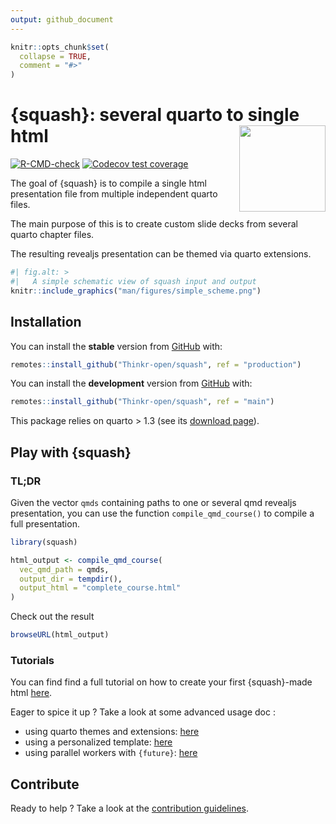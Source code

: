 ```yaml
---
output: github_document
---
```


<!-- README.md is generated from README.Rmd. Please edit that file -->

```r
knitr::opts_chunk$set(
  collapse = TRUE,
  comment = "#>"
)
```

# {squash}: several quarto to single html <img src="man/figures/logo.png" align="right" height="138" alt="" />
<!-- badges: start -->
[![R-CMD-check](https://github.com/ThinkR-open/squash/actions/workflows/R-CMD-check.yaml/badge.svg)](https://github.com/ThinkR-open/squash/actions/workflows/R-CMD-check.yaml)
[![Codecov test coverage](https://codecov.io/gh/ThinkR-open/squash/graph/badge.svg)](https://app.codecov.io/gh/ThinkR-open/squash)
<!-- badges: end -->

The goal of {squash} is to compile a single html presentation file from multiple independent quarto files.

The main purpose of this is to create custom slide decks from several quarto chapter files.

The resulting revealjs presentation can be themed via quarto extensions.

```r
#| fig.alt: >
#|   A simple schematic view of squash input and output
knitr::include_graphics("man/figures/simple_scheme.png")
```

## Installation

You can install the **stable** version from [GitHub](https://github.com/Thinkr-open/squash) with:

```r
remotes::install_github("Thinkr-open/squash", ref = "production")
```


You can install the **development** version from [GitHub](https://github.com/Thinkr-open/squash) with:

```r
remotes::install_github("Thinkr-open/squash", ref = "main")
```

This package relies on quarto > 1.3 (see its [download page](https://quarto.org/docs/download/)).

## Play with {squash}

### TL;DR

Given the vector `qmds` containing paths to one or several qmd revealjs presentation, you can use the function `compile_qmd_course()` to compile a full presentation.

```r
library(squash)

html_output <- compile_qmd_course(
  vec_qmd_path = qmds,
  output_dir = tempdir(),
  output_html = "complete_course.html"
)
```

Check out the result
```r
browseURL(html_output)
```

### Tutorials

You can find find a full tutorial on how to create your first {squash}-made html [here](https://thinkr-open.github.io/squash/articles/simple-example-usage.html).

Eager to spice it up ? Take a look at some advanced usage doc :

- using quarto themes and extensions: [here](https://thinkr-open.github.io/squash/articles/advanced-usage-theme.html)
- using a personalized template: [here](https://thinkr-open.github.io/squash/articles/advanced-usage-template.html)
- using parallel workers with `{future}`: [here](https://thinkr-open.github.io/squash/articles/advanced-usage-future.html)

## Contribute

Ready to help ? Take a look at the [contribution guidelines](https://thinkr-open.github.io/squash/articles/dev-contribute.html).
